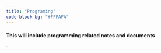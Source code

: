 ```yaml
---
title: "Programing"
code-block-bg: "#FFFAFA"
---
```


#### This will include programming related notes and documents

`